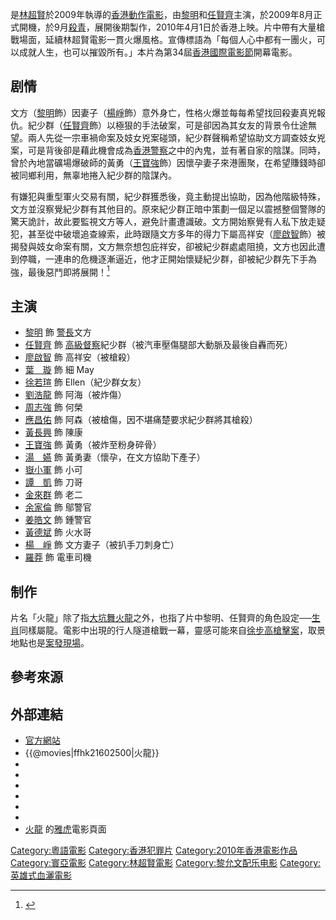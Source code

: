 {{Infobox Film
| name               = 火龍
| original_name      = ''{{lang|en|Fire of Conscience}}''
| image              = Fire of Conscience.jpg
| caption            = 每個人心中都有一團火，可以成就人生，也可以摧毀所有
| director           = [[林超賢|林超賢]]
| executive_producer = 莊澄
| producer           = 林超賢<br />[[梁鳳英|梁鳳英]]
| producer_2         = 區椲麟<br />丘子傑
| writer             = [[吳煒倫|吳煒倫]]
| starring           = [[黎明|黎明]]<br />[[任賢齊|任賢齊]]<br />[[廖啟智|廖啟智]]<br />[[葉璇|葉璇]]<br />[[徐若瑄|徐若瑄]]<br />[[王寶強|王寶強]]
| music              = [[黎允文|黎允文]]
| cinematography     = 林志堅 (HKSC)<br />謝忠道 (HKSC)
| editing            = 陳祺合 (HKSE)
| studio             = {{flagicon|HKG}} [[寰亞電影有限公司|寰亞電影有限公司]]<br />Visual Capture Ltd.
| distributor        = {{flagicon|HKG}}[[寰亞電影發行有限公司|寰亞電影發行有限公司]]
| released           = {{flagicon|HKG}}{{flagicon|SIN}} {{film date|2010|4|1}}<br>{{flagicon|MYS}} {{film date|2010|4|15}}<br>{{flagicon|Japan}} {{start date|2012|8|11}}
| rate               = {{flagicon|HKG}} IIB
| runtime            = 106分鐘
| country            = {{HKG}}
| language           = [[粵語|粵語]]、[[國語|國語]]
| imdb_id            = tt1602500
| budget             = 
| gross              =
| cn_name            = 火龍對決
| website            = [http://www.mediaasia.com/fireofconscience/ 官方網站]
}}

{{engname|《火龍》|''Fire of Conscience''}}是[[林超賢|林超賢]]於2009年執導的[[香港動作電影|香港動作電影]]，由[[黎明|黎明]]和[[任賢齊|任賢齊]]主演，於2009年8月正式開機，於9月[[殺青|殺青]]，展開後期製作，2010年4月1日於香港上映。片中帶有大量槍戰場面，延續林超賢電影一貫火爆風格。宣傳標語為「每個人心中都有一團火，可以成就人生，也可以摧毀所有。」本片為第34屆[[香港國際電影節|香港國際電影節]]開幕電影。

== 剧情 ==
文方（[[黎明|黎明]]飾）因妻子（[[楊崢|楊崢]]飾）意外身亡，性格火爆並每每希望找回殺妻真兇報仇。紀少群（[[任賢齊|任賢齊]]飾）以極狠的手法破案，可是卻因為其女友的背景令仕途無望。兩人先從一宗車禍命案及妓女兇案碰頭，紀少群聲稱希望協助文方調查妓女兇案，可是背後卻是藉此機會成為[[香港警察|香港警察]]之中的內鬼，並有著自家的陰謀。同時，曾於內地當礦場爆破師的黃勇（[[王寶強|王寶強]]飾）因懷孕妻子來港團聚，在希望賺錢時卻被同鄉利用，無辜地捲入紀少群的陰謀內。

有嫌犯與重型軍火交易有關，紀少群獲悉後，竟主動提出協助，因為他階級特殊，文方並沒察覺紀少群有其他目的。原來紀少群正暗中策劃一個足以震撼整個警隊的驚天詭計，故此要監視文方等人，避免計畫遭識破。文方開始察覺有人私下放走疑犯，甚至從中破壞追查線索，此時跟隨文方多年的得力下屬高祥安（[[廖啟智|廖啟智]]飾）被揭發與妓女命案有關，文方無奈想包庇祥安，卻被紀少群處處阻撓，文方也因此遭到停職，一連串的危機逐漸逼近，他才正開始懷疑紀少群，卻被紀少群先下手為強，最後惡鬥即將展開！<ref>{{Cite book | author = 朗天| title = 2010香港電影回顧 | location = 香港 | publisher = 香港電影評論學會 | date = 2011年6月 | pages =第43至45頁| ISBN = 9789628271177| language = 中文}}</ref>

==主演==
*[[黎明|黎明]] 飾 [[警長|警長]]文方
*[[任賢齊|任賢齊]] 飾 [[高級督察|高級督察]]紀少群（被汽車壓傷腿部大動脈及最後自轟而死） 
*[[廖啟智|廖啟智]] 飾 高祥安（被槍殺）
*[[葉璇|葉　璇]] 飾 細 May
*[[徐若瑄|徐若瑄]] 飾 Ellen（紀少群女友）
*[[劉浩龍|劉浩龍]] 飾 阿海（被炸傷）
*[[周志強|周志強]] 飾 何榮
*[[應昌佑|應昌佑]] 飾 阿森（被槍傷，因不堪痛楚要求紀少群將其槍殺）
*[[黃長興|黃長興]] 飾 陳康
*[[王寶強|王寶強]] 飾 黃勇（被炸至粉身碎骨）
*[[湯嬿|湯　嬿]] 飾 黃勇妻（懷孕，在文方協助下產子）
*[[嶽小軍|嶽小軍]] 飾 小可
*[[譚凱|譚　凱]] 飾 刀哥
*[[金來群|金來群]] 飾 老二
*[[余家倫|余家倫]] 飾 鄔警官
*[[姜皓文|姜皓文]] 飾 鍾警官
*[[黃德斌|黃德斌]] 飾 火水哥
*[[楊崢|楊　崢]] 飾 文方妻子（被扒手刀刺身亡）
*[[羅莽|羅莽]] 飾 電車司機

==制作==
片名「火龍」除了指[[大坑舞火龍|大坑舞火龍]]之外，也指了片中黎明、任賢齊的角色設定──[[生肖|生肖]]同樣屬龍。電影中出現的行人隧道槍戰一幕，靈感可能來自[[徐步高槍擊案|徐步高槍擊案]]，取景地點也是[[案發現場|案發現場]]。

==參考來源==
{{reflist}}

==外部連結==
*[https://web.archive.org/web/20100311015137/http://www.mediaasia.com/fireofconscience/ 官方網站]
*{{@movies|ffhk21602500|火龍}}
*{{douban|title=火龙对决}}
*{{Mtime|108532|火龙对决}}
*{{Amg movie|514483|火龍}}
*{{rotten-tomatoes|fire_of_conscience-2010|火龍}}
*{{hkmdb title|13945|火龍}}
*{{imdb title|1602500|火龍}}
*[http://movies.yahoo.com/movie/fire-of-conscience 火龍] {{Wayback|url=http://movies.yahoo.com/movie/fire-of-conscience |date=20131106025252 }}的[[雅虎|雅虎]]電影頁面{{en}}
{{portal bar|電影}}
{{廖啟智}}
{{黎明}}
{{林超贤}}
{{2010年代警匪／黑幫華語電影}}

{{DEFAULTSORT:Huo火}}
[[Category:粵語電影|Category:粵語電影]]
[[Category:香港犯罪片|Category:香港犯罪片]]
[[Category:2010年香港電影作品|Category:2010年香港電影作品]]
[[Category:寰亞電影|Category:寰亞電影]]
[[Category:林超賢電影|Category:林超賢電影]]
[[Category:黎允文配乐电影|Category:黎允文配乐电影]]
[[Category:英雄式血灑電影|Category:英雄式血灑電影]]